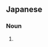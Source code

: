 ==Japanese==
{{ja-kanjitab|けい|せい|しゅ|じゅつ|yomi=on}}

===Noun===
{{ja-noun|けいせいしゅじゅつ}}

# {{alternative form of|整形手術|lang=ja}}